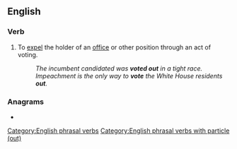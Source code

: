 ==English==

===Verb===
{{head|en|verb}}

# {{lb|en|transitive|or|intransitive}} To [[expel]] the holder of an [[office]] or other position through an act of voting.
#: ''The incumbent candidated was '''voted out''' in a tight race.''
#: ''Impeachment is the only way to '''vote''' the White House residents '''out'''.''

===Anagrams===
* {{l|en|outvote}}

[[Category:English phrasal verbs]]
[[Category:English phrasal verbs with particle (out)]]